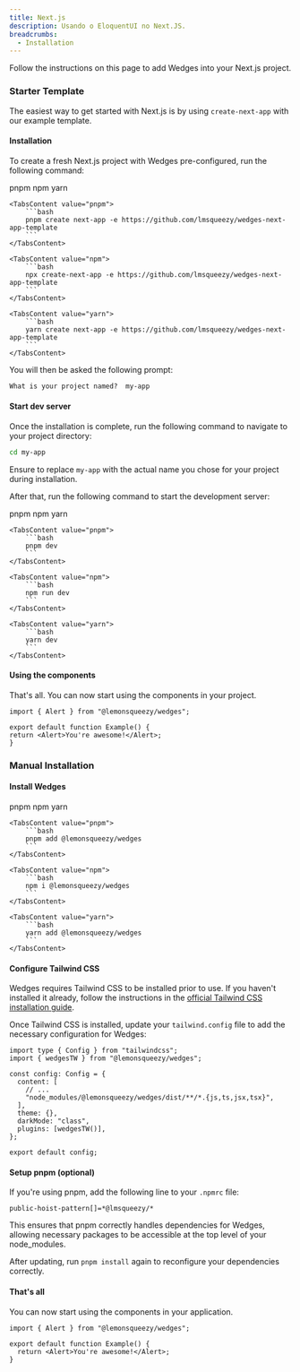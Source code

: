 ```yaml
---
title: Next.js
description: Usando o EloquentUI no Next.JS.
breadcrumbs:
  - Installation
---
```


Follow the instructions on this page to add Wedges into your Next.js project.

### Starter Template

The easiest way to get started with Next.js is by using `create-next-app` with our example template.

<Steps>

#### Installation

To create a fresh Next.js project with Wedges pre-configured, run the following command:

<Tabs variant='underlined' defaultValue='pnpm'>
    <TabsList>
        <TabsTrigger value="pnpm">pnpm</TabsTrigger>
        <TabsTrigger value="npm">npm</TabsTrigger>
        <TabsTrigger value="yarn">yarn</TabsTrigger>
    </TabsList>

    <TabsContent value="pnpm">
        ```bash
        pnpm create next-app -e https://github.com/lmsqueezy/wedges-next-app-template
        ```
    </TabsContent>

    <TabsContent value="npm">
        ```bash
        npx create-next-app -e https://github.com/lmsqueezy/wedges-next-app-template
        ```
    </TabsContent>

    <TabsContent value="yarn">
        ```bash
        yarn create next-app -e https://github.com/lmsqueezy/wedges-next-app-template
        ```
    </TabsContent>
</Tabs>

You will then be asked the following prompt:

```txt showLineNumbers
What is your project named?  my-app
```

#### Start dev server

Once the installation is complete, run the following command to navigate to your project directory:

```bash /my-app/
cd my-app
```

Ensure to replace `my-app` with the actual name you chose for your project during installation.

After that, run the following command to start the development server:

<Tabs variant='underlined' defaultValue='pnpm'>
    <TabsList>
        <TabsTrigger value="pnpm">pnpm</TabsTrigger>
        <TabsTrigger value="npm">npm</TabsTrigger>
        <TabsTrigger value="yarn">yarn</TabsTrigger>
    </TabsList>

    <TabsContent value="pnpm">
        ```bash
        pnpm dev
        ```
    </TabsContent>

    <TabsContent value="npm">
        ```bash
        npm run dev
        ```
    </TabsContent>

    <TabsContent value="yarn">
        ```bash
        yarn dev
        ```
    </TabsContent>
</Tabs>

#### Using the components

That's all. You can now start using the components in your project.

```tsx {1,4} showLineNumbers
import { Alert } from "@lemonsqueezy/wedges";

export default function Example() {
return <Alert>You're awesome!</Alert>;
}
```
</Steps>

### Manual Installation

<Steps>

#### Install Wedges

<Tabs variant='underlined' defaultValue='pnpm'>
    <TabsList>
        <TabsTrigger value="pnpm">pnpm</TabsTrigger>
        <TabsTrigger value="npm">npm</TabsTrigger>
        <TabsTrigger value="yarn">yarn</TabsTrigger>
    </TabsList>

    <TabsContent value="pnpm">
        ```bash
        pnpm add @lemonsqueezy/wedges
        ```
    </TabsContent>

    <TabsContent value="npm">
        ```bash
        npm i @lemonsqueezy/wedges
        ```
    </TabsContent>

    <TabsContent value="yarn">
        ```bash
        yarn add @lemonsqueezy/wedges
        ```
    </TabsContent>
</Tabs>

#### Configure Tailwind CSS

Wedges requires Tailwind CSS to be installed prior to use. If you haven't installed it already, follow the instructions in the <a href="https://tailwindcss.com/docs/installation/" target="_blank" rel='nofollow noreferrer'>official Tailwind CSS installation guide</a>.

Once Tailwind CSS is installed, update your `tailwind.config` file to add the necessary configuration for Wedges:

```tsx {2,7,10,11} title="tailwind.config.ts" showLineNumbers
import type { Config } from "tailwindcss";
import { wedgesTW } from "@lemonsqueezy/wedges";

const config: Config = {
  content: [
    // ...
    "node_modules/@lemonsqueezy/wedges/dist/**/*.{js,ts,jsx,tsx}",
  ],
  theme: {},
  darkMode: "class",
  plugins: [wedgesTW()],
};

export default config;
```

#### Setup pnpm (optional)

If you're using pnpm, add the following line to your `.npmrc` file:

```
public-hoist-pattern[]=*@lmsqueezy/*
```

This ensures that pnpm correctly handles dependencies for Wedges, allowing necessary packages to be accessible at the top level of your node_modules.

After updating, run `pnpm install` again to reconfigure your dependencies correctly.

#### That's all

You can now start using the components in your application.

```tsx {1,4} showLineNumbers
import { Alert } from "@lemonsqueezy/wedges";

export default function Example() {
  return <Alert>You're awesome!</Alert>;
}
```

</Steps>
